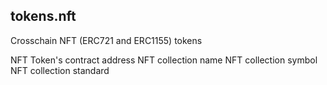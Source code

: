 ## tokens.nft 
Crosschain NFT (ERC721 and ERC1155) tokens


<ParamField path="contract_address">
NFT Token&#x27;s contract address
</ParamField>
<ParamField path="name">
NFT collection name
</ParamField>
<ParamField path="symbol">
NFT collection symbol
</ParamField>
<ParamField path="standard">
NFT collection standard
</ParamField>
